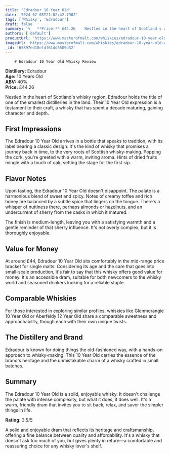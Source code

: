 ```yaml
---
title: 'Edradour 10 Year Old'
date: '2024-02-05T21:02:42.798Z'
tags: ['Whisky', 'Edradour']
draft: false
summary: '%   **Price:** £44.26    Nestled in the heart of Scotland s whisky region, Edradour holds the title of one of the smallest distill...'
authors: ['default']
productUrl: 'https://www.masterofmalt.com/whiskies/edradour-10-year-old-whisky/'
imageUrl: 'https://www.masterofmalt.com/whiskies/edradour-10-year-old-whisky.jpg'
_id: '65897ed18efdf61dd5509d32'
---
```


        # Edradour 10 Year Old Whisky Review

**Distillery:** Edradour  
**Age:** 10 Years Old  
**ABV:** 40%  
**Price:** £44.26

Nestled in the heart of Scotland's whisky region, Edradour holds the title of one of the smallest distilleries in the land. Their 10 Year Old expression is a testament to their craft, a whisky that has spent a decade maturing, gaining character and depth.

## First Impressions

The Edradour 10 Year Old arrives in a bottle that speaks to tradition, with its label bearing a classic design. It's the kind of whisky that promises a journey back in time, to the very roots of Scottish whisky-making. Popping the cork, you're greeted with a warm, inviting aroma. Hints of dried fruits mingle with a touch of oak, setting the stage for the first sip.

## Flavor Notes

Upon tasting, the Edradour 10 Year Old doesn't disappoint. The palate is a harmonious blend of sweet and spicy. Notes of creamy toffee and rich honey are balanced by a subtle spice that lingers on the tongue. There's a whisper of nuttiness there, perhaps almonds or hazelnuts, and an undercurrent of sherry from the casks in which it matured.

The finish is medium-length, leaving you with a satisfying warmth and a gentle reminder of that sherry influence. It's not overly complex, but it is thoroughly enjoyable.

## Value for Money

At around £44, Edradour 10 Year Old sits comfortably in the mid-range price bracket for single malts. Considering its age and the care that goes into small-scale production, it's fair to say that this whisky offers good value for money. It's an accessible dram, suitable for both newcomers to the whisky world and seasoned drinkers looking for a reliable staple.

## Comparable Whiskies

For those interested in exploring similar profiles, whiskies like Glenmorangie 10 Year Old or Aberfeldy 12 Year Old share a comparable sweetness and approachability, though each with their own unique twists.

## The Distillery and Brand

Edradour is known for doing things the old-fashioned way, with a hands-on approach to whisky-making. This 10 Year Old carries the essence of the brand's heritage and the unmistakable charm of a whisky crafted in small batches.

## Summary

The Edradour 10 Year Old is a solid, enjoyable whisky. It doesn't challenge the palate with intense complexity, but what it does, it does well. It's a warm, friendly dram that invites you to sit back, relax, and savor the simpler things in life.

**Rating:** 3.5/5

A solid and enjoyable dram that reflects its heritage and craftsmanship, offering a fine balance between quality and affordability. It's a whisky that doesn't ask too much of you, but gives plenty in return—a comfortable and reassuring choice for any whisky lover's shelf.
